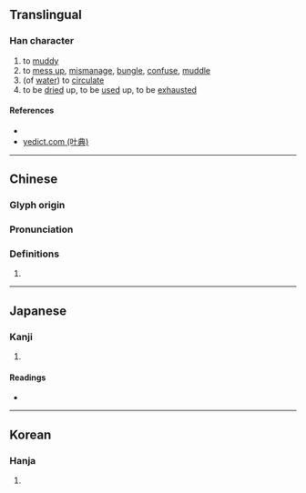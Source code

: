 {{character info/new}}
==Translingual==

===Han character===
{{Han char|rn=85|rad=水|as=08|sn=11|four=37177|canj=ESUU|ids=⿰氵屈}}

# to [[muddy]]
# to [[mess up]], [[mismanage]], [[bungle]], [[confuse]], [[muddle]]
# (of [[water]]) to [[circulate]]
# to be [[dried]] up, to be [[used]] up, to be [[exhausted]]

====References====
* {{Han ref|kx=0629.100|dkj=17622|dj=1031.060|hdz=31664.080|uh=6DC8|ud=28104|bh=D5EC|bd=54764}}
* [http://yedict.com/htm/6D/6DC8.htm yedict.com (叶典)]

----

==Chinese==
{{zh-forms}}

===Glyph origin===
{{Han etym}}

===Pronunciation===
{{zh-pron
|m=gǔ
|c=gwat1
|mn=
|mc=y
|oc=y
|cat=v
}}

===Definitions===
{{zh-hanzi}}

# {{rfdef|zh}}

----

==Japanese==

===Kanji===
{{ja-kanji|grade=|rs=水08}}

# {{defn|lang=ja|sort=水08}}

====Readings====
* {{ja-readings|on=[[こつ]] (kotsu), [[こち]] (kochi)|kun=[[にごす]] (nigosu)}}

----

==Korean==

===Hanja===
{{ko-hanja|hangeul=굴|eumhun=|rv=gul|mr=kul|y=kwul}}

# {{defn|lang=ko|sort=水08}}